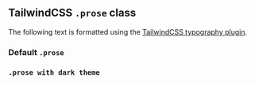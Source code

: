 

<Meta title="Component Demos/Formatted Text" />

## TailwindCSS `.prose` class

The following text is formatted using the [TailwindCSS typography plugin](https://tailwindcss.com/docs/typography-plugin).


### Default `.prose`
<Canvas>
<Story name='Prose Default'>
    <div className="prose">
        <RawHTML componentFunction={DemoHtml}></RawHTML>
    </div>
</Story>
</Canvas>

### `.prose with dark theme`
<Canvas>
<Story name='Prose dark theme'>
    <div className="prose-sm prose theme-dark bg-primary-dark">
        <RawHTML componentFunction={DemoHtml}></RawHTML>
    </div>
</Story>
</Canvas>

